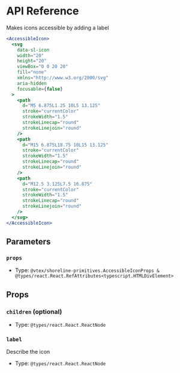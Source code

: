 # API Reference

Makes icons accessible by adding a label

```jsx
<AccessibleIcon>
  <svg
    data-sl-icon
    width="20"
    height="20"
    viewBox="0 0 20 20"
    fill="none"
    xmlns="http://www.w3.org/2000/svg"
    aria-hidden
    focusable={false}
  >
    <path
      d="M5 6.875L1.25 10L5 13.125"
      stroke="currentColor"
      strokeWidth="1.5"
      strokeLinecap="round"
      strokeLinejoin="round"
    />
    <path
      d="M15 6.875L18.75 10L15 13.125"
      stroke="currentColor"
      strokeWidth="1.5"
      strokeLinecap="round"
      strokeLinejoin="round"
    />
    <path
      d="M12.5 3.125L7.5 16.875"
      stroke="currentColor"
      strokeWidth="1.5"
      strokeLinecap="round"
      strokeLinejoin="round"
    />
  </svg>
</AccessibleIcon>
```

## Parameters

### `props`

- Type: `@vtex/shoreline-primitives.AccessibleIconProps & @types/react.React.RefAttributes<typescript.HTMLDivElement>`

## Props

### `children` (optional)

- Type: `@types/react.React.ReactNode`

### `label`

Describe the icon

- Type: `@types/react.React.ReactNode`
